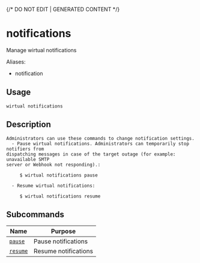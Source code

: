 {/* DO NOT EDIT | GENERATED CONTENT */}

# notifications

Manage wirtual notifications

Aliases:

- notification

## Usage

```console
wirtual notifications
```

## Description

```console
Administrators can use these commands to change notification settings.
  - Pause wirtual notifications. Administrators can temporarily stop notifiers from
dispatching messages in case of the target outage (for example: unavailable SMTP
server or Webhook not responding).:

     $ wirtual notifications pause

  - Resume wirtual notifications:

     $ wirtual notifications resume
```

## Subcommands

| Name                                             | Purpose              |
| ------------------------------------------------ | -------------------- |
| [<code>pause</code>](./notifications_pause.md)   | Pause notifications  |
| [<code>resume</code>](./notifications_resume.md) | Resume notifications |

